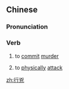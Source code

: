 {{also|行凶}}
==Chinese==
{{zh-forms|s=行凶|t2=行凶}}

===Pronunciation===
{{zh-pron
|m=xíngxiōng
|c=hang4 hung1
|h=pfs=hàng-hiûng
|mn=hêng-hiong
|cat=v
}}

===Verb===
{{zh-verb}}

# {{lb|zh|literary}} to [[commit]] [[murder]]
# {{lb|zh|literary}} to [[physically]] [[attack]]

[[zh:行兇]]